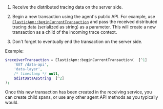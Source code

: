 
1. Receive the distributed tracing data on the server side.

1. Begin a new transaction using the agent's public API. For example, use [`ElasticApm::beginCurrentTransaction`](((apm-php-ref-v))/public-api.html#api-elasticapm-class-begin-current-transaction)
    and pass the received distributed tracing data (serialized as string) as a parameter.
    This will create a new transaction as a child of the incoming trace context.

1. Don't forget to eventually end the transaction on the server side.

Example:

```php
$receiverTransaction = ElasticApm::beginCurrentTransaction(  [^1]
    'GET /data-api',
    'data-layer',
    /* timestamp */ null,
    $distDataAsString  [^2]
);
```
[^1]: Start a new transaction
[^2]: Pass in the received distributed tracing data (serialized as string)

Once this new transaction has been created in the receiving service,
you can create child spans, or use any other agent API methods as you typically would.
